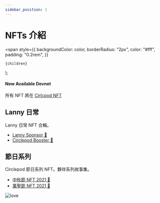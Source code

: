 ```yaml
---
sidebar_position: 1
---
```


# NFTs 介紹

  <span
    style={{
      backgroundColor: color,
      borderRadius: "2px",
      color: "#fff",
      padding: "0.2rem",
    }}
  >
    {children}
  </span>
);

#### New Available <Highlight color="#25c2a0">Devnet</Highlight>

所有 NFT 將在 [Cirlcpod NFT](https://nfts.circlepod.app/)

## Lanny 日常

Lanny 日常 NFT 合輯。

- [Lanny Sponsor 🍊](/docs/nfts/nft-series/daily#circlepod-sponsor-nft)
- [Circlepod Booster 🚀](/docs/nfts/nft-series/daily#circlepod-booster-nft)

## 節日系列
Circlepod 節日系列 NFT。夥伴系列故事集。

- [中秋節 NFT 2021 🥮](/docs/nfts/nft-series/holiday-series#happy-moon-festival-nft)
- [萬聖節 NFT 2021 👻](/docs/nfts/nft-series/holiday-series#happy-halloween-nft)

![love](/img/love.gif)